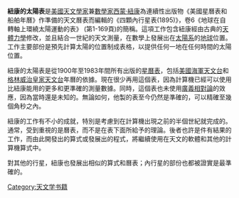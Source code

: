 {{unreferenced|time=2015-06-02}}
'''紐康的太陽表'''是[[美國|美國]][[天文學家|天文學家]]兼[[數學家|數學家]][[西蒙·紐康|西蒙·紐康]]為連續性出版物《美國星曆表和船舶年曆》作準備的天文曆表而編輯的《四顆內行星表(1895)》，卷6《地球在自轉軸上環繞太陽運動的表》 (第1-169頁)的簡稱。這項工作包含紐康經由古典的[[天體力學|天體力學]]修改，並且結合一世紀的天文測量，在數學上發展出在[[太陽系|太陽系]]的[[地球|地球]]位置。工作主要部份是預先計算太陽的位置制成表格，以提供任何一地在任何時間的太陽位置。

紐康的太陽表是從1900年至1983年間所有出版的[[星曆表|星曆表]]，包括[[美國海軍天文台|美國海軍天文台]]和[[格林威治皇家天文台|格林威治皇家天文台]]年曆的依據。現在很少再用這個表，因為計算機已經可以使用比紐康能用的更多和更準確的測量數據。同時，這個表也未使用[[廣義相對論|廣義相對論]]的效應，因為當時還是未知的。無論如何，他製的表至今仍然是準確的，可以精確至幾個角秒之內。

紐康的工作有不小的成就，特別是考慮到在計算機出現之前的半個世紀就完成的。通常，受到重視的是曆表，而不是在表下面所給予的理論。後者也許是件有結果的工作，而由此開發出的算式或發展出的程式，將繼續使用在天文的軟體和其他的計算機算式中。

對其他的行星，紐康也發展出相似的算式和曆表；內行星的部份也都被證實是最準確的。

[[Category:天文学书籍|Category:天文学书籍]]